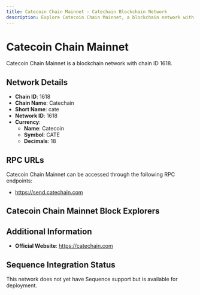 ```yaml
--- 
title: Catecoin Chain Mainnet - Catechain Blockchain Network
description: Explore Catecoin Chain Mainnet, a blockchain network with chain ID 1618. Learn about its native currency, Catecoin, and how to interact with the network.
---
```


# Catecoin Chain Mainnet

Catecoin Chain Mainnet is a blockchain network with chain ID 1618.

## Network Details

- **Chain ID**: 1618
- **Chain Name**: Catechain
- **Short Name**: cate
- **Network ID**: 1618
- **Currency**: 
  - **Name**: Catecoin
  - **Symbol**: CATE
  - **Decimals**: 18

## RPC URLs

Catecoin Chain Mainnet can be accessed through the following RPC endpoints:

- https://send.catechain.com

## Catecoin Chain Mainnet Block Explorers



## Additional Information

- **Official Website**: https://catechain.com

## Sequence Integration Status

This network does not yet have Sequence support but is available for deployment.
